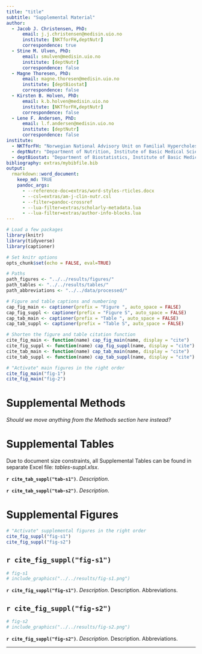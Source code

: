```yaml
---
title: "title"
subtitle: "Supplemental Material"
author:
  - Jacob J. Christensen, PhD:
      email: j.j.christensen@medisin.uio.no
      institute: [NKTforFH,deptNutr]
      correspondence: true
  - Stine M. Ulven, PhD: 
      email: smulven@medisin.uio.no
      institute: [deptNutr]
      correspondence: false
  - Magne Thoresen, PhD:
      email: magne.thoresen@medisin.uio.no
      institute: [deptBiostat]
      correspondence: false
  - Kirsten B. Holven, PhD: 
      email: k.b.holven@medisin.uio.no
      institute: [NKTforFH,deptNutr]
      correspondence: false
  - Lene F. Andersen, PhD: 
      email: l.f.andersen@medisin.uio.no
      institute: [deptNutr]
      correspondence: false
institute:
  - NKTforFH: "Norwegian National Advisory Unit on Familial Hypercholesterolemia, Department of Endocrinology, Morbid Obesity and Preventive Medicine, Oslo University Hospital, Forskningsveien 2B, 0373 Oslo, Norway"
  - deptNutr: "Department of Nutrition, Institute of Basic Medical Sciences, University of Oslo, Sognsvannsveien 9, 0372 Oslo, Norway"
  - deptBiostat: "Department of Biostatistics, Institute of Basic Medical Sciences, University of Oslo, Sognsvannsveien 9, 0372 Oslo, Norway"
bibliography: extras/mybibfile.bib
output: 
  rmarkdown::word_document: 
    keep_md: TRUE
    pandoc_args: 
      - --reference-doc=extras/word-styles-rticles.docx
      - --csl=extras/am-j-clin-nutr.csl
      - --filter=pandoc-crossref
      - --lua-filter=extras/scholarly-metadata.lua
      - --lua-filter=extras/author-info-blocks.lua
---
```


```r
# Load a few packages
library(knitr)
library(tidyverse)
library(captioner)

# Set knitr options
opts_chunk$set(echo = FALSE, eval=TRUE)

# Paths
path_figures <- "../../results/figures/"
path_tables <- "../../results/tables/"
path_abbreviations <- "../../data/processed/"

# Figure and table captions and numbering
cap_fig_main <- captioner(prefix = "Figure ", auto_space = FALSE)
cap_fig_suppl <- captioner(prefix = "Figure S", auto_space = FALSE)
cap_tab_main <- captioner(prefix = "Table ", auto_space = FALSE)
cap_tab_suppl <- captioner(prefix = "Table S", auto_space = FALSE)

# Shorten the figure and table citation function
cite_fig_main <- function(name) cap_fig_main(name, display = "cite")
cite_fig_suppl <- function(name) cap_fig_suppl(name, display = "cite")
cite_tab_main <- function(name) cap_tab_main(name, display = "cite")
cite_tab_suppl <- function(name) cap_tab_suppl(name, display = "cite")

# "Activate" main figures in the right order
cite_fig_main("fig-1")
cite_fig_main("fig-2")
```



Supplemental Methods
====================

*Should we move anything from the Methods section here instead?*



Supplemental Tables
===================

Due to document size constraints, all Supplemental Tables can be found in separate Excel file: *tables-suppl.xlsx*. 

**`r cite_tab_suppl("tab-s1")`**. *Description*. 

**`r cite_tab_suppl("tab-s2")`**. *Description*. 





Supplemental Figures
====================

```r
# "Activate" supplemental figures in the right order
cite_fig_suppl("fig-s1")
cite_fig_suppl("fig-s2")
```



## `r cite_fig_suppl("fig-s1")`

```r
# fig-s1
# include_graphics("../../results/fig-s1.png")
```

**`r cite_fig_suppl("fig-s1")`**. *Description*. Description. Abbreviations. 



## `r cite_fig_suppl("fig-s2")`

```r
# fig-s2
# include_graphics("../../results/fig-s2.png")
```

**`r cite_fig_suppl("fig-s2")`**. *Description*. Description. Abbreviations. 














---